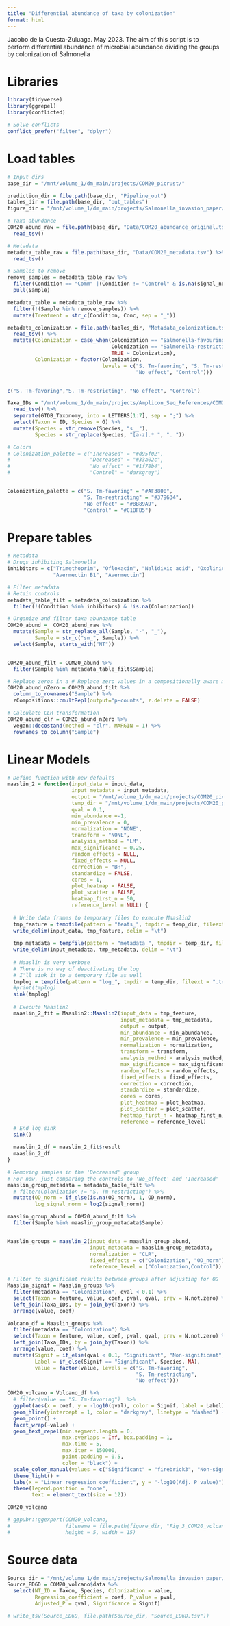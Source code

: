 ```yaml
---
title: "Differential abundance of taxa by colonization"
format: html
---
```


Jacobo de la Cuesta-Zuluaga. May 2023. 
The aim of this script is to perform differential abundance of
microbial abundance dividing the groups by colonization of Salmonella


# Libraries

```r
library(tidyverse)
library(ggrepel)
library(conflicted)
```


```r
# Solve conflicts
conflict_prefer("filter", "dplyr")
```


# Load tables 


```r
# Input dirs
base_dir = "/mnt/volume_1/dm_main/projects/COM20_picrust/"

prediction_dir = file.path(base_dir, "Pipeline_out")
tables_dir = file.path(base_dir, "out_tables")
figure_dir = "/mnt/volume_1/dm_main/projects/Salmonella_invasion_paper/Figures/"

# Taxa abundance
COM20_abund_raw = file.path(base_dir, "Data/COM20_abundance_original.tsv") %>% 
  read_tsv()

# Metadata
metadata_table_raw = file.path(base_dir, "Data/COM20_metadata.tsv") %>% 
  read_tsv()

# Samples to remove
remove_samples = metadata_table_raw %>% 
  filter(Condition == "Comm" |(Condition != "Control" & is.na(signal_norm))) %>% 
  pull(Sample)

metadata_table = metadata_table_raw %>% 
  filter(!(Sample %in% remove_samples)) %>% 
  mutate(Treatment = str_c(Condition, Conc, sep = "_"))

metadata_colonization = file.path(tables_dir, "Metadata_colonization.tsv") %>% 
  read_tsv() %>% 
  mutate(Colonization = case_when(Colonization == "Salmonella-favouring" ~ "S. Tm-favoring",
                                  Colonization == "Salmonella-restricting" ~ "S. Tm-restricting",
                                  TRUE ~ Colonization),
         Colonization = factor(Colonization, 
                               levels = c("S. Tm-favoring", "S. Tm-restricting", 
                                          "No effect", "Control")))


c("S. Tm-favoring","S. Tm-restricting", "No effect", "Control")

Taxa_IDs = "/mnt/volume_1/dm_main/projects/Amplicon_Seq_References/COM20_GTDB_Taxonomy.txt" %>% 
  read_tsv() %>% 
  separate(GTDB_Taxonomy, into = LETTERS[1:7], sep = ";") %>% 
  select(Taxon = ID, Species = G) %>% 
  mutate(Species = str_remove(Species, "s__"), 
         Species = str_replace(Species, "[a-z].* ", ". "))
```

```r
# Colors 
# Colonization_palette = c("Increased" = "#d95f02",
#                          "Decreased" = "#33a02c",
#                          "No_effect" = "#1f78b4",
#                          "Control" = "darkgrey")


Colonization_palette = c("S. Tm-favoring" = "#AF3800",
                         "S. Tm-restricting" = "#379634",
                         "No effect" = "#8B89A9",
                         "Control" = "#C1BFB5")

```


# Prepare tables

```r
# Metadata
# Drugs inhibiting Salmonella
inhibitors = c("Trimethoprim", "Ofloxacin", "Nalidixic acid", "Oxolinic acid", 
               "Avermectin B1", "Avermectin")

# Filter metadata
# Retain controls
metadata_table_filt = metadata_colonization %>% 
  filter(!(Condition %in% inhibitors) & !is.na(Colonization))
```


```r
# Organize and filter taxa abundance table
COM20_abund =  COM20_abund_raw %>% 
  mutate(Sample = str_replace_all(Sample, "-", "_"), 
         Sample = str_c("sm_", Sample)) %>% 
  select(Sample, starts_with("NT"))


COM20_abund_filt = COM20_abund %>% 
  filter(Sample %in% metadata_table_filt$Sample)
```


```r
# Replace zeros in a # Replace zero values in a compositionally aware manner
COM20_abund_nZero = COM20_abund_filt %>% 
  column_to_rownames("Sample") %>% 
  zCompositions::cmultRepl(output="p-counts", z.delete = FALSE) 

# Calculate CLR transformation
COM20_abund_clr = COM20_abund_nZero %>% 
  vegan::decostand(method = "clr", MARGIN = 1) %>% 
  rownames_to_column("Sample")
```


# Linear Models

```r

# Define function with new defaults
maaslin_2 = function(input_data = input_data,
                     input_metadata = input_metadata,
                     output = "/mnt/volume_1/dm_main/projects/COM20_picrust/tmp",
                     temp_dir = "/mnt/volume_1/dm_main/projects/COM20_picrust/tmp",
                     qval = 0.1,
                     min_abundance =-1,
                     min_prevalence = 0,
                     normalization = "NONE",
                     transform = "NONE",
                     analysis_method = "LM",
                     max_significance = 0.25,
                     random_effects = NULL,
                     fixed_effects = NULL,
                     correction = "BH",
                     standardize = FALSE,
                     cores = 1,
                     plot_heatmap = FALSE,
                     plot_scatter = FALSE,
                     heatmap_first_n = 50,
                     reference_level = NULL) {
  
  # Write data frames to temporary files to execute Maaslin2
  tmp_feature = tempfile(pattern = "feats_", tmpdir = temp_dir, fileext = ".txt")
  write_delim(input_data, tmp_feature, delim = "\t")
  
  tmp_metadata = tempfile(pattern = "metadata_", tmpdir = temp_dir, fileext = ".txt")
  write_delim(input_metadata, tmp_metadata, delim = "\t")
  
  # Maaslin is very verbose
  # There is no way of deactivating the log
  # I'll sink it to a temporary file as well
  tmplog = tempfile(pattern = "log_", tmpdir = temp_dir, fileext = ".txt")
  #print(tmplog)
  sink(tmplog)
  
  # Execute Maaslin2
  maaslin_2_fit = Maaslin2::Maaslin2(input_data = tmp_feature, 
                                     input_metadata = tmp_metadata, 
                                     output = output, 
                                     min_abundance = min_abundance,
                                     min_prevalence = min_prevalence,
                                     normalization = normalization, 
                                     transform = transform, 
                                     analysis_method = analysis_method, 
                                     max_significance = max_significance, 
                                     random_effects = random_effects, 
                                     fixed_effects = fixed_effects, 
                                     correction = correction, 
                                     standardize = standardize, 
                                     cores = cores, 
                                     plot_heatmap = plot_heatmap, 
                                     plot_scatter = plot_scatter, 
                                     heatmap_first_n = heatmap_first_n, 
                                     reference = reference_level)
  # End log sink
  sink() 
  
  maaslin_2_df = maaslin_2_fit$result
  maaslin_2_df
}

```



```r
# Removing samples in the 'Decreased' group
# For now, just comparing the controls to 'No_effect' and 'Increased'
maaslin_group_metadata = metadata_table_filt %>% 
  # filter(Colonization != "S. Tm-restricting") %>% 
  mutate(OD_norm = if_else(is.na(OD_norm), 1, OD_norm), 
         log_signal_norm = log2(signal_norm))

maaslin_group_abund = COM20_abund_filt %>% 
  filter(Sample %in% maaslin_group_metadata$Sample) 


Maaslin_groups = maaslin_2(input_data = maaslin_group_abund,
                           input_metadata = maaslin_group_metadata,
                           normalization = "CLR",
                           fixed_effects = c("Colonization", "OD_norm"),
                           reference_level = ("Colonization,Control"))
```

```r
# Filter to significant results between groups after adjusting for OD
Maaslin_signif = Maaslin_groups %>% 
  filter(metadata == "Colonization", qval < 0.1) %>% 
  select(Taxon = feature, value, coef, pval, qval, prev = N.not.zero) %>% 
  left_join(Taxa_IDs, by = join_by(Taxon)) %>% 
  arrange(value, coef)

Volcano_df = Maaslin_groups %>% 
  filter(metadata == "Colonization") %>% 
  select(Taxon = feature, value, coef, pval, qval, prev = N.not.zero) %>% 
  left_join(Taxa_IDs, by = join_by(Taxon)) %>% 
  arrange(value, coef) %>% 
  mutate(Signif = if_else(qval < 0.1, "Significant", "Non-significant"),
         Label = if_else(Signif == "Significant", Species, NA),
         value = factor(value, levels = c("S. Tm-favoring", 
                                          "S. Tm-restricting", 
                                          "No effect")))
```


```r
COM20_volcano = Volcano_df %>% 
  # filter(value == "S. Tm-favoring")  %>%
  ggplot(aes(x = coef, y = -log10(qval), color = Signif, label = Label)) +
  geom_hline(yintercept = 1, color = "darkgray", linetype = "dashed") +
  geom_point() +
  facet_wrap(~value) +
  geom_text_repel(min.segment.length = 0, 
                  max.overlaps = Inf, box.padding = 1,
                  max.time = 5,
                  max.iter = 150000, 
                  point.padding = 0.5, 
                  color = "black") +
  scale_color_manual(values = c("Significant" = "firebrick3", "Non-significant" = "black")) +
  theme_light() +
  labs(x = "Linear regression coefficient", y = "-log10(Adj. P value)") +
  theme(legend.position = "none", 
        text = element_text(size = 12))

COM20_volcano

# ggpubr::ggexport(COM20_volcano, 
#                  filename = file.path(figure_dir, "Fig_3_COM20_volcano.pdf"), 
#                  height = 5, width = 15)

```

# Source data
```r
Source_dir = "/mnt/volume_1/dm_main/projects/Salmonella_invasion_paper/Tables/source_data"
Source_ED6D = COM20_volcano$data %>% 
  select(NT_ID = Taxon, Species, Colonization = value, 
         Regression_coefficient = coef, P_value = pval,
         Adjusted_P = qval, Significance = Signif)

# write_tsv(Source_ED6D, file.path(Source_dir, "Source_ED6D.tsv"))

```


